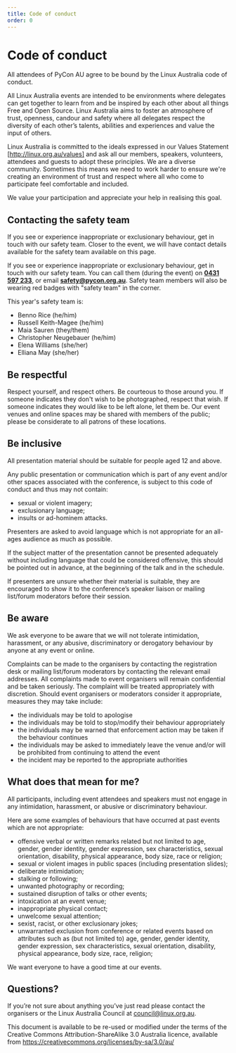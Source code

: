 ```yaml
---
title: Code of conduct
order: 0
---
```


# Code of conduct

All attendees of PyCon AU agree to be bound by the Linux Australia code of conduct.

All Linux Australia events are intended to be environments where delegates
can get together to learn from and be inspired by each other about all things
Free and Open Source. Linux Australia aims to foster an atmosphere of trust,
openness, candour and safety where all delegates respect the diversity of each
other’s talents, abilities and experiences and value the input of others.

Linux Australia is committed to the ideals expressed in our Values Statement
[http://linux.org.au/values] and ask all our members, speakers, volunteers,
attendees and guests to adopt these principles. We are a diverse community.
Sometimes this means we need to work harder to ensure we're creating an
environment of trust and respect where all who come to participate feel
comfortable and included.

We value your participation and appreciate your help in realising this goal.

## Contacting the safety team

If you see or experience inappropriate or exclusionary behaviour, get in touch with our safety team. Closer to the event, we will have contact details available for the safety team available on this page.

If you see or experience inappropriate or exclusionary behaviour, get in touch with our safety team. You can call them (during the event) on <b><a href="tel:+61431597233">0431 597 233</a></b>, or email <b><a href="mailto:safety@pycon.org.au">safety@pycon.org.au</a></b>. Safety team members will also be wearing red badges with "safety team" in the corner.

This year's safety team is:

- Benno Rice (he/him)
- Russell Keith-Magee (he/him)
- Maia Sauren (they/them)
- Christopher Neugebauer (he/him)
- Elena Williams (she/her)
- Elliana May (she/her)

## Be respectful

Respect yourself, and respect others. Be courteous to those around you. If
someone indicates they don't wish to be photographed, respect that wish. If
someone indicates they would like to be left alone, let them be. Our event
venues and online spaces may be shared with members of the public; please be
considerate to all patrons of these locations.

## Be inclusive

All presentation material should be suitable for people aged 12 and above.

Any public presentation or communication which is part of any event and/or
other spaces associated with the conference, is subject to this code of
conduct and thus may not contain:

- sexual or violent imagery;
- exclusionary language;
- insults or ad-hominem attacks.

Presenters are asked to avoid language which is not appropriate for an
all-ages audience as much as possible.

If the subject matter of the presentation cannot be presented
adequately without including language that could be considered
offensive, this should be pointed out in advance, at the
beginning of the talk and in the schedule.

If presenters are unsure whether their material is suitable, they are
encouraged to show it to the conference’s speaker liaison or mailing
list/forum moderators before their session.

## Be aware

We ask everyone to be aware that we will not tolerate intimidation,
harassment, or any abusive, discriminatory or derogatory behaviour
by anyone at any event or online.

Complaints can be made to the organisers by contacting the registration desk
or mailing list/forum moderators by contacting the relevant email addresses.
All complaints made to event organisers will remain confidential and be taken
seriously. The complaint will be treated appropriately with discretion. Should
event organisers or moderators consider it appropriate, measures they may take
include:

- the individuals may be told to apologise
- the individuals may be told to stop/modify their behaviour appropriately
- the individuals may be warned that enforcement action may be taken if the
  behaviour continues
- the individuals may be asked to immediately leave the venue and/or will be
  prohibited from continuing to attend the event
- the incident may be reported to the appropriate authorities

## What does that mean for me?

All participants, including event attendees and speakers must not engage in
any intimidation, harassment, or abusive or discriminatory behaviour.

Here are some examples of behaviours that have occurred at past events which
are not appropriate:

- offensive verbal or written remarks related but not limited to age,
  gender, gender identity, gender expression, sex characteristics, sexual
  orientation, disability, physical appearance, body size, race or religion;
- sexual or violent images in public spaces (including presentation slides);
- deliberate intimidation;
- stalking or following;
- unwanted photography or recording;
- sustained disruption of talks or other events;
- intoxication at an event venue;
- inappropriate physical contact;
- unwelcome sexual attention;
- sexist, racist, or other exclusionary jokes;
- unwarranted exclusion from conference or related events based on
  attributes such as (but not limited to) age, gender, gender identity, gender
  expression, sex characteristics, sexual orientation, disability, physical
  appearance, body size, race, religion;

We want everyone to have a good time at our events.

## Questions?

If you’re not sure about anything you’ve just read please contact the
organisers or the Linux Australia Council at council@linux.org.au.

This document is available to be re-used or modified under the terms of the
Creative Commons Attribution-ShareAlike 3.0 Australia licence, available
from https://creativecommons.org/licenses/by-sa/3.0/au/
